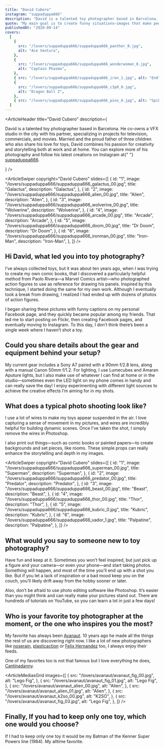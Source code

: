 ```yaml
---
title: "David Cubero"
instagram: "suppaduppa666"
description: "David is a talented toy photographer based in Barcelona. He co-owns a VFX studio in the city with his partner, specializing in projects for television, commercials, and movies. Married and the proud father of three children who also share his love for toys, David combines his passion for creativity and storytelling both at work and at home."
quote: "My main goal is to create funny situations—images that make people smile as they scroll through their social media feeds. I enjoy action poses and artistic shots as well, but my favorites are always the ones that feel like little comic strips you’d find in a newspaper: light-hearted, clever, and designed to make you laugh. Bringing that kind of joy and humor into my toy photography is what inspires me most."
publishedAt: "2020-09-14"
covers:
  [
    {
      src: "/lovers/suppaduppa666/suppaduppa666_panther_0.jpg",
      alt: "Ace Ventura",
    },
    {
      src: "/lovers/suppaduppa666/suppaduppa666_wonderwoman_0.jpg",
      alt: "Captain Phasma",
    },
    { src: "/lovers/suppaduppa666/suppaduppa666_iron_1.jpg", alt: "End" },
    {
      src: "/lovers/suppaduppa666/suppaduppa666_c3p0_0.jpg",
      alt: "Dragon Ball Z",
    },
    { src: "/lovers/suppaduppa666/suppaduppa666_pino_0.jpg", alt: "Spike" },
  ]
---
```


<ArticleHeader
  title="David Cubero"
  description={
    <p>
      David is a talented toy photographer based in Barcelona. He co-owns a VFX
      studio in the city with his partner, specializing in projects for
      television, commercials, and movies. Married and the proud father of three
      children who also share his love for toys, David combines his passion for
      creativity and storytelling both at work and at home. You can explore more
      of his photography and follow his latest creations on Instagram at{" "}
      <a href="https://www.instagram.com/suppaduppa666/">suppaduppa666</a>.
    </p>
  }
/>

<ArticleSwiper
  copyright="David Cubero"
  slides={[
    {
      id: "1",
      image: "/lovers/suppaduppa666/suppaduppa666_galactus_00.jpg",
      title: "Galactus",
      description: "Galactus",
    },
    {
      id: "2",
      image: "/lovers/suppaduppa666/suppaduppa666_alien_00.jpg",
      title: "Alien",
      description: "Alien",
    },
    {
      id: "3",
      image: "/lovers/suppaduppa666/suppaduppa666_wolverine_00.jpg",
      title: "Wolverine",
      description: "Wolverine",
    },
    {
      id: "4",
      image: "/lovers/suppaduppa666/suppaduppa666_arcade_00.jpg",
      title: "Arcade",
      description: "Arcade",
    },
    {
      id: "5",
      image: "/lovers/suppaduppa666/suppaduppa666_doom_00.jpg",
      title: "Dr Doom",
      description: "Dr Doom",
    },
    {
      id: "6",
      image: "/lovers/suppaduppa666/suppaduppa666_ironman_00.jpg",
      title: "Iron-Man",
      description: "Iron-Man",
    },
  ]}
/>

<ArticleBody>

## Hi David, what led you into toy photography?

I’ve always collected toys, but it was about ten years ago, when I was trying to create my own comic books, that I discovered a particularly helpful method from Paolo Rivera—a Marvel Comics artist—who photographed action figures to use as reference for drawing his panels. Inspired by this technique, I started doing the same for my own work. Although I eventually took a break from drawing, I realized I had ended up with dozens of photos of action figures.

I began sharing these pictures with funny captions on my personal Facebook page, and they quickly became popular among my friends. That led me to start posting on Flickr, then creating Facebook pages, and eventually moving to Instagram. To this day, I don’t think there’s been a single week where I haven’t shot a toy.

</ArticleBody>

<ArticleBlockquote
  quote="My main goal is to create funny situations—images that make people smile as they scroll through their social media feeds. I enjoy action poses and artistic shots as well, but my favorites are always the ones that feel like little comic strips you’d find in a newspaper: light-hearted, clever, and designed to make you laugh. Bringing that kind of joy and humor into my toy photography is what inspires me most."
  author="David Cubero"
/>

<ArticleBody>

## Could you share details about the gear and equipment behind your setup?

My current gear includes a Sony A7 paired with a 90mm f/2.8 lens, along with a manual Canon 50mm f/1.2. For lighting, I use Lumecubes and Amaran Aputure lights, but I also make use of whatever I can find at home or in the studio—sometimes even the LED light on my phone comes in handy and can really save the day! I enjoy experimenting with different light sources to achieve the creative effects I’m aiming for in my shots.

</ArticleBody>

<ArticleBody>

## What does a typical photo shooting look like?

I use a lot of wires to make my toys appear suspended in the air. I love capturing a sense of movement in my pictures, and wires are incredibly helpful for building dynamic scenes. Once I’ve taken the shot, I simply remove the wires in Photoshop.

I also print out things—such as comic books or painted papers—to create backgrounds and set pieces, like rooms. These simple props can really enhance the storytelling and depth in my images.

</ArticleBody>

<ArticleSwiper
  copyright="David Cubero"
  slides={[
    {
      id: "1",
      image: "/lovers/suppaduppa666/suppaduppa666_superman_00.jpg",
      title: "Superman",
      description: "Superman",
    },
    {
      id: "2",
      image: "/lovers/suppaduppa666/suppaduppa666_predator_00.jpg",
      title: "Predator",
      description: "Predator",
    },
    {
      id: "3",
      image: "/lovers/suppaduppa666/suppaduppa666_beast_00.jpg",
      title: "Beast",
      description: "Beast",
    },
    {
      id: "4",
      image: "/lovers/suppaduppa666/suppaduppa666_thor_00.jpg",
      title: "Thor",
      description: "Thor",
    },
    {
      id: "5",
      image: "/lovers/suppaduppa666/suppaduppa666_kubric_0.jpg",
      title: "Kubric",
      description: "Kubric",
    },
    {
      id: "6",
      image: "/lovers/suppaduppa666/suppaduppa666_vador_1.jpg",
      title: "Palpatine",
      description: "Palpatine",
    },
  ]}
/>

<ArticleBody>

## What would you say to someone new to toy photography?

Have fun and keep at it. Sometimes you won’t feel inspired, but just pick up a figure and your camera—or even your phone—and start taking photos. Something will happen, and most of the time you’ll end up with a shot you like. But if you let a lack of inspiration or a bad mood keep you on the couch, you’ll likely drift away from the hobby sooner or later.

Also, don’t be afraid to use photo editing software like Photoshop. It’s easier than you might think and can really make your pictures stand out. There are hundreds of tutorials on YouTube, so you can learn a lot in just a few days!

</ArticleBody>

<ArticleBody>

## Who is your favorite toy photographer at the moment, or the one who inspires you the most?

My favorite has always been [Avanaut](https://www.instagram.com/Avanaut/). 10 years ago he made all the things the rest of us are discovering right now. I like a lot of new photographers like [noserain](https://www.instagram.com/noserain/), [plasticaction](https://www.instagram.com/noserain/) or [Felix Hernandez](https://www.instagram.com/hernandez_dreamphography/) too, I always enjoy their feeds.

One of my favorites too is not that famous but I love everything he does, [Cantinadanny](https://www.instagram.com/cantinadanny/).

</ArticleBody>

<ArticleMediasGrid
  images={[
    {
      src: "/lovers/avanaut/avanaut_fig_00.jpg",
      alt: "Lego Fig",
    },
    {
      src: "/lovers/avanaut/avanaut_fig_01.jpg",
      alt: "Lego Fig",
    },
    {
      src: "/lovers/avanaut/avanaut_alien_00.jpg",
      alt: "Alien",
    },
    {
      src: "/lovers/avanaut/avanaut_alien_01.jpg",
      alt: "Alien",
    },
    {
      src: "/lovers/avanaut/avanaut_k2so_00.jpg",
      alt: "K2SO",
    },
    {
      src: "/lovers/avanaut/avanaut_fig_03.jpg",
      alt: "Lego Fig",
    },
  ]}
/>

<ArticleBody>

## Finally, If you had to keep only one toy, which one would you choose?

If I had to keep only one toy it would be my Batman of the Kenner Super Powers line (1984). My alltime favorite.

</ArticleBody>

<ArticleImage
  src="/lovers/suppaduppa666/batman-power-line.jpg"
  caption="Batman Super Powers line 1984"
/>
